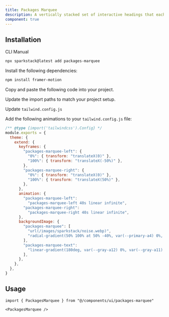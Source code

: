 ```yaml
---
title: Packages Marquee
description: A vertically stacked set of interactive headings that each reveal a section of content.
component: true
---
```


<ComponentPreview
  name="packages-marquee-demo"
  description="A vertically stacked set of interactive headings that each reveal a section of content."
/>

## Installation

<Tabs defaultValue="cli">

<TabsList>
  <TabsTrigger value="cli">CLI</TabsTrigger>
  <TabsTrigger value="manual">Manual</TabsTrigger>
</TabsList>

<TabsContent value="cli">

```bash
npx sparkstack@latest add packages-marquee
```

</TabsContent>

<TabsContent value="manual">

<Steps>

<Step>Install the following dependencies:</Step>

```bash
npm install framer-motion
```

<Step>Copy and paste the following code into your project.</Step>

<ComponentSource name="packages-marquee" />

<Step>Update the import paths to match your project setup.</Step>

<Step>Update `tailwind.config.js`</Step>

Add the following animations to your `tailwind.config.js` file:

```js title="tailwind.config.js" {5-29}
/** @type {import('tailwindcss').Config} */
module.exports = {
  theme: {
    extend: {
      keyframes: {
        "packages-marquee-left": {
          "0%": { transform: "translateX(0)" },
          "100%": { transform: "translateX(-50%)" },
        },
        "packages-marquee-right": {
          "0%": { transform: "translateX(0)" },
          "100%": { transform: "translateX(50%)" },
        },
      },
      animation: {
        "packages-marquee-left":
          "packages-marquee-left 40s linear infinite",
        "packages-marquee-right":
          "packages-marquee-right 40s linear infinite",
      },
      backgroundImage: {
        "packages-marquee": [
          "url(/images/sparkstack/noise.webp)",
          "radial-gradient(50% 100% at 50% -40%, var(--primary-a4) 0%, var(--primary-a1) 100%)",
        ],
        "packages-marquee-text":
          "linear-gradient(180deg, var(--gray-a12) 0%, var(--gray-a11) 100%)",
        ],
      },
    },
  },
}
```

</Steps>

</TabsContent>

</Tabs>

## Usage

```tsx
import { PackagesMarquee } from "@/components/ui/packages-marquee"
```

```tsx
<PackagesMarquee />
```
